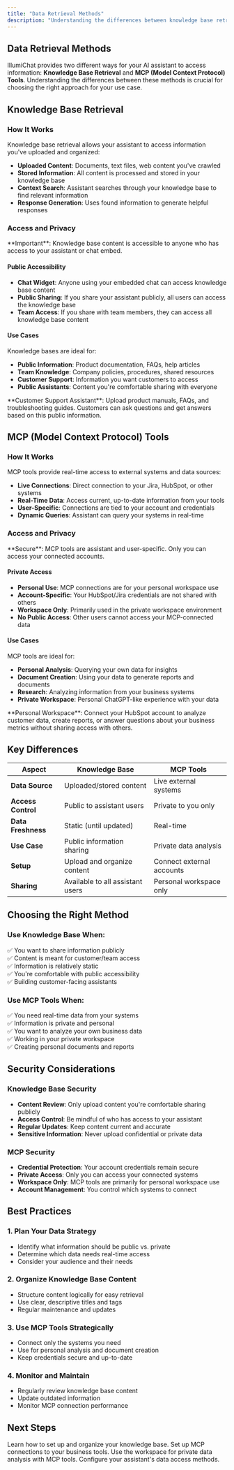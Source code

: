 ```yaml
---
title: "Data Retrieval Methods"
description: "Understanding the differences between knowledge base retrieval and MCP tools"
---
```


## Data Retrieval Methods

IllumiChat provides two different ways for your AI assistant to access information: **Knowledge Base Retrieval** and **MCP (Model Context Protocol) Tools**. Understanding the differences between these methods is crucial for choosing the right approach for your use case.

## Knowledge Base Retrieval

### How It Works

Knowledge base retrieval allows your assistant to access information you've uploaded and organized:

- **Uploaded Content**: Documents, text files, web content you've crawled
- **Stored Information**: All content is processed and stored in your knowledge base
- **Context Search**: Assistant searches through your knowledge base to find relevant information
- **Response Generation**: Uses found information to generate helpful responses

### Access and Privacy

<Warning>
**Important**: Knowledge base content is accessible to anyone who has access to your assistant or chat embed.
</Warning>

#### Public Accessibility

- **Chat Widget**: Anyone using your embedded chat can access knowledge base content
- **Public Sharing**: If you share your assistant publicly, all users can access the knowledge base
- **Team Access**: If you share with team members, they can access all knowledge base content

#### Use Cases

Knowledge bases are ideal for:

- **Public Information**: Product documentation, FAQs, help articles
- **Team Knowledge**: Company policies, procedures, shared resources
- **Customer Support**: Information you want customers to access
- **Public Assistants**: Content you're comfortable sharing with everyone

<Example>
**Customer Support Assistant**: Upload product manuals, FAQs, and troubleshooting guides. Customers can ask questions and get answers based on this public information.
</Example>

## MCP (Model Context Protocol) Tools

### How It Works

MCP tools provide real-time access to external systems and data sources:

- **Live Connections**: Direct connection to your Jira, HubSpot, or other systems
- **Real-Time Data**: Access current, up-to-date information from your tools
- **User-Specific**: Connections are tied to your account and credentials
- **Dynamic Queries**: Assistant can query your systems in real-time

### Access and Privacy

<Info>
**Secure**: MCP tools are assistant and user-specific. Only you can access your connected accounts.
</Info>

#### Private Access

- **Personal Use**: MCP connections are for your personal workspace use
- **Account-Specific**: Your HubSpot/Jira credentials are not shared with others
- **Workspace Only**: Primarily used in the private workspace environment
- **No Public Access**: Other users cannot access your MCP-connected data

#### Use Cases

MCP tools are ideal for:

- **Personal Analysis**: Querying your own data for insights
- **Document Creation**: Using your data to generate reports and documents
- **Research**: Analyzing information from your business systems
- **Private Workspace**: Personal ChatGPT-like experience with your data

<Example>
**Personal Workspace**: Connect your HubSpot account to analyze customer data, create reports, or answer questions about your business metrics without sharing access with others.
</Example>

## Key Differences

| Aspect | Knowledge Base | MCP Tools |
|--------|----------------|-----------|
| **Data Source** | Uploaded/stored content | Live external systems |
| **Access Control** | Public to assistant users | Private to you only |
| **Data Freshness** | Static (until updated) | Real-time |
| **Use Case** | Public information sharing | Private data analysis |
| **Setup** | Upload and organize content | Connect external accounts |
| **Sharing** | Available to all assistant users | Personal workspace only |

## Choosing the Right Method

### Use Knowledge Base When:

✅ You want to share information publicly  
✅ Content is meant for customer/team access  
✅ Information is relatively static  
✅ You're comfortable with public accessibility  
✅ Building customer-facing assistants  

### Use MCP Tools When:

✅ You need real-time data from your systems  
✅ Information is private and personal  
✅ You want to analyze your own business data  
✅ Working in your private workspace  
✅ Creating personal documents and reports  

## Security Considerations

### Knowledge Base Security

- **Content Review**: Only upload content you're comfortable sharing publicly
- **Access Control**: Be mindful of who has access to your assistant
- **Regular Updates**: Keep content current and accurate
- **Sensitive Information**: Never upload confidential or private data

### MCP Security

- **Credential Protection**: Your account credentials remain secure
- **Private Access**: Only you can access your connected systems
- **Workspace Only**: MCP tools are primarily for personal workspace use
- **Account Management**: You control which systems to connect

## Best Practices

### 1. Plan Your Data Strategy

- Identify what information should be public vs. private
- Determine which data needs real-time access
- Consider your audience and their needs

### 2. Organize Knowledge Base Content

- Structure content logically for easy retrieval
- Use clear, descriptive titles and tags
- Regular maintenance and updates

### 3. Use MCP Tools Strategically

- Connect only the systems you need
- Use for personal analysis and document creation
- Keep credentials secure and up-to-date

### 4. Monitor and Maintain

- Regularly review knowledge base content
- Update outdated information
- Monitor MCP connection performance

## Next Steps

<CardGroup cols={2}>
<Card title="Create Knowledge Base" icon="database" href="/user-guide/creating-knowledge-bases">
  Learn how to set up and organize your knowledge base.
</Card>

<Card title="MCP Integrations" icon="plug" href="/integrations/mcp-overview">
  Set up MCP connections to your business tools.
</Card>

<Card title="Workspace" icon="layout" href="/user-guide/workspace">
  Use the workspace for private data analysis with MCP tools.
</Card>

<Card title="Assistant Configuration" icon="settings" href="/user-guide/assistant-configuration">
  Configure your assistant's data access methods.
</Card>
</CardGroup>
